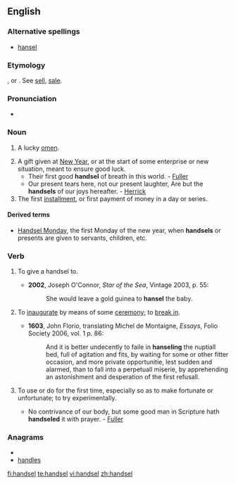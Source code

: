 ==English==

===Alternative spellings===
* [[hansel]]

===Etymology===
{{etyl|ang}} {{term|handselen}}, or {{etyl|non}} {{term|handsal}}.  See [[sell]], [[sale]].

===Pronunciation===
*{{a|UK}} {{IPA|/ˈhandsəl/}}

===Noun===
{{en-noun}}

# {{obsolete}} A lucky [[omen]].
# A gift given at [[New Year]], or at the start of some enterprise or new situation, meant to ensure good luck.
#*Their first good '''handsel''' of breath in this world. - [[Fuller]]
#*Our present tears here, not our present laughter, Are but the '''handsels''' of our joys hereafter. - [[Herrick]]
# The first [[installment]], or first payment of money in a day or series.

====Derived terms====
*[[Handsel Monday]], the first Monday of the new year, when '''handsels''' or presents are given to servants, children, etc.

===Verb===
{{en-verb|handsels|'''[[handselling]]''' ''or'' '''[[hanseling]]'''|'''[[handselled]]''' ''or'' '''[[hanseled]]'''}}

#{{transitive}} To give a handsel to.
#*'''2002''', Joseph O'Connor, ''Star of the Sea'', Vintage 2003, p. 55:
#*:She would leave a gold guinea to '''hansel''' the baby.
# {{transitive}} To [[inaugurate]] by means of some [[ceremony]]; to [[break in]].
#*'''1603''', John Florio, translating Michel de Montaigne, ''Essays'', Folio Society 2006, vol. 1 p. 86:
#*:And it is better undecently to faile in '''hanseling''' the nuptiall bed, full of agitation and fits, by waiting for some or other fitter occasion, and more private opportunitie, lest sudden and alarmed, than to fall into a perpetuall miserie, by apprehending an astonishment and desperation of the first refusall.
#{{transitive}} To use or do for the first time, especially so as to make fortunate or unfortunate; to try experimentally.
#*No contrivance of our body, but some good man in Scripture hath '''handseled''' it with prayer. - [[Fuller]]

===Anagrams===
* {{alphagram|adehlns}}
* [[handles#English|handles]]

[[fi:handsel]]
[[te:handsel]]
[[vi:handsel]]
[[zh:handsel]]
